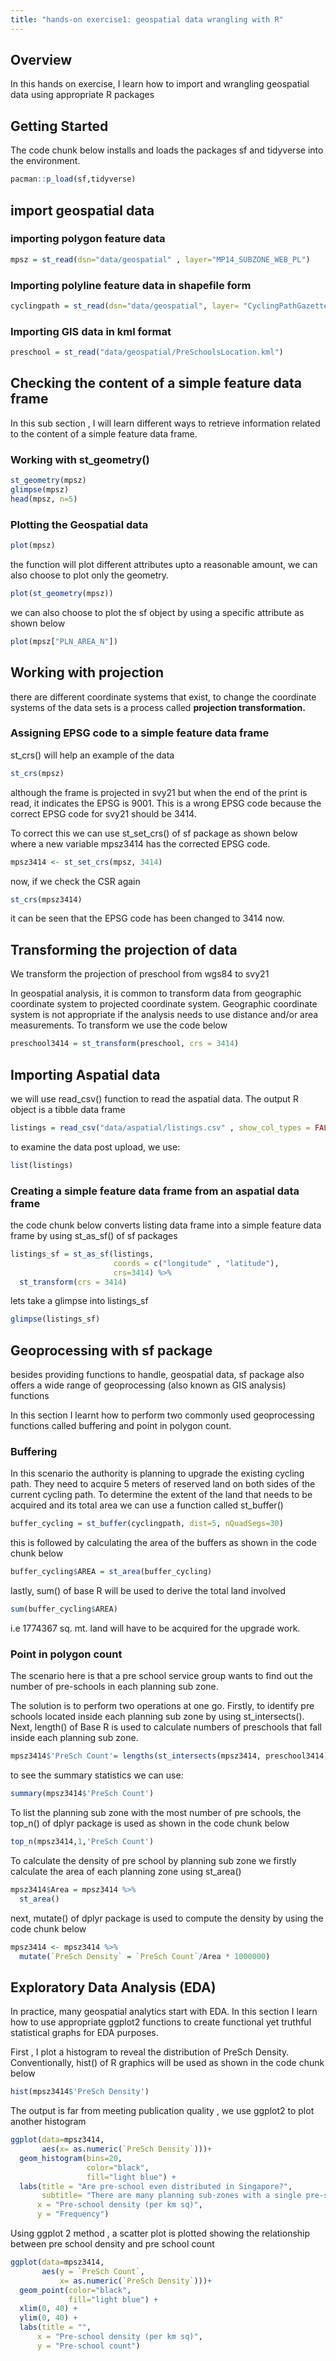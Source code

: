 ```yaml
---
title: "hands-on exercise1: geospatial data wrangling with R"
---
```


## Overview

In this hands on exercise, I learn how to import and wrangling geospatial data using appropriate R packages

## Getting Started

The code chunk below installs and loads the packages sf and tidyverse into the environment.

```r
pacman::p_load(sf,tidyverse)

```

## import geospatial data

### importing polygon feature data

```r
mpsz = st_read(dsn="data/geospatial" , layer="MP14_SUBZONE_WEB_PL")
```

### Importing polyline feature data in shapefile form

```r
cyclingpath = st_read(dsn="data/geospatial", layer= "CyclingPathGazette")
```

### Importing GIS data in kml format

```r
preschool = st_read("data/geospatial/PreSchoolsLocation.kml")
```

## Checking the content of a simple feature data frame 

In this sub section , I will learn different ways to retrieve information related to the content of a simple feature data frame.

### Working with st_geometry()

```r
st_geometry(mpsz)
glimpse(mpsz)
head(mpsz, n=5)
```

### Plotting the Geospatial data

```r
plot(mpsz)
```

the function will plot different attributes upto a reasonable amount, we can also choose to plot only the geometry.

```r
plot(st_geometry(mpsz))
```

we can also choose to plot the sf object by using a specific attribute as shown below

```r
plot(mpsz["PLN_AREA_N"])
```

## Working with projection 

there are different coordinate systems that exist, to change the coordinate systems of the data sets is a process called **projection transformation.**

### Assigning EPSG code to a simple feature data frame

st_crs() will help an example of the data

```r
st_crs(mpsz)
```

although the frame is projected in svy21 but when the end of the print is read, it indicates the EPSG is 9001. This is a wrong EPSG code because the correct EPSG code for svy21 should be 3414.

To correct this we can use st_set_crs() of sf package as shown below where a new variable mpsz3414 has the corrected EPSG code.

```r
mpsz3414 <- st_set_crs(mpsz, 3414)
```

now, if we check the CSR again

```r
st_crs(mpsz3414)
```

it can be seen that the EPSG code has been changed to 3414 now.

## Transforming the projection of data 

We transform the projection of preschool from wgs84 to svy21

In geospatial analysis, it is common to transform data from geographic coordinate system to projected coordinate system. Geographic coordinate system is not appropriate if the analysis needs to use distance and/or area measurements. To transform we use the code below

```r
preschool3414 = st_transform(preschool, crs = 3414)
```

## Importing Aspatial data

we will use read_csv() function to read the aspatial data. The output R object is a tibble data frame

```r
listings = read_csv("data/aspatial/listings.csv" , show_col_types = FALSE)
```

to examine the data post upload, we use:

```r
list(listings)
```

### Creating a simple feature data frame from an aspatial data frame

the code chunk below converts listing data frame into a simple feature data frame by using st_as_sf() of sf packages

```r
listings_sf = st_as_sf(listings,
                       coords = c("longitude" , "latitude"),
                       crs=3414) %>% 
  st_transform(crs = 3414)
```

lets take a glimpse into listings_sf

```r
glimpse(listings_sf)
```

## Geoprocessing with sf package

besides providing functions to handle, geospatial data, sf package also offers a wide range of geoprocessing (also known as GIS analysis) functions

In this section I learnt how to perform two commonly used geoprocessing functions called buffering and point in polygon count.

### Buffering

In this scenario the authority is planning to upgrade the existing cycling path. They need to acquire 5 meters of reserved land on both sides of the current cycling path. To determine the extent of the land that needs to be acquired and its total area we can use a function called st_buffer()

```r
buffer_cycling = st_buffer(cyclingpath, dist=5, nQuadSegs=30)
```

this is followed by calculating the area of the buffers as shown in the code chunk below

```r
buffer_cycling$AREA = st_area(buffer_cycling)
```

lastly, sum() of base R will be used to derive the total land involved

```r
sum(buffer_cycling$AREA)
```

i.e 1774367 sq. mt. land will have to be acquired for the upgrade work.

### Point in polygon count

The scenario here is that a pre school service group wants to find out the number of pre-schools in each planning sub zone.

The solution is to perform two operations at one go. Firstly, to identify pre schools located inside each planning sub zone by using st_intersects(). Next, length() of Base R is used to calculate numbers of preschools that fall inside each planning sub zone.

```r
mpsz3414$'PreSch Count'= lengths(st_intersects(mpsz3414, preschool3414))
```

to see the summary statistics we can use:

```r
summary(mpsz3414$'PreSch Count')
```

To list the planning sub zone with the most number of pre schools, the top_n() of dplyr package is used as shown in the code chunk below

```r
top_n(mpsz3414,1,'PreSch Count')
```

To calculate the density of pre school by planning sub zone we firstly calculate the area of each planning zone using st_area()

```r
mpsz3414$Area = mpsz3414 %>%
  st_area()
```

next, mutate() of dplyr package is used to compute the density by using the code chunk below

```r
mpsz3414 <- mpsz3414 %>%
  mutate(`PreSch Density` = `PreSch Count`/Area * 1000000)

```

## Exploratory Data Analysis (EDA)

In practice, many geospatial analytics start with EDA. In this section I learn how to use appropriate ggplot2 functions to create functional yet truthful statistical graphs for EDA purposes.

First , I plot a histogram to reveal the distribution of PreSch Density. Conventionally, hist() of R graphics will be used as shown in the code chunk below

```r
hist(mpsz3414$'PreSch Density')
```

The output is far from meeting publication quality , we use ggplot2 to plot another histogram

```r
ggplot(data=mpsz3414, 
       aes(x= as.numeric(`PreSch Density`)))+
  geom_histogram(bins=20, 
                 color="black", 
                 fill="light blue") +
  labs(title = "Are pre-school even distributed in Singapore?",
       subtitle= "There are many planning sub-zones with a single pre-school, on the other hand, \nthere are two planning sub-zones with at least 20 pre-schools",
      x = "Pre-school density (per km sq)",
      y = "Frequency")
```

Using ggplot 2 method , a scatter plot is plotted showing the relationship between pre school density and pre school count

```r
ggplot(data=mpsz3414, 
       aes(y = `PreSch Count`, 
           x= as.numeric(`PreSch Density`)))+
  geom_point(color="black", 
             fill="light blue") +
  xlim(0, 40) +
  ylim(0, 40) +
  labs(title = "",
      x = "Pre-school density (per km sq)",
      y = "Pre-school count")
```
